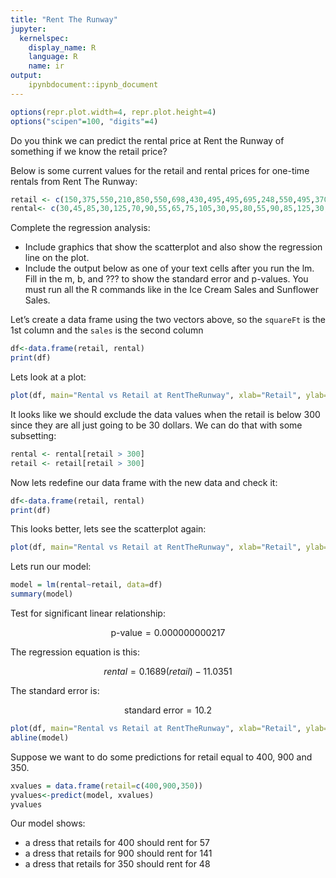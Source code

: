 ```yaml
---
title: "Rent The Runway"
jupyter:
  kernelspec:
    display_name: R
    language: R
    name: ir
output:
    ipynbdocument::ipynb_document
---
```


```r
options(repr.plot.width=4, repr.plot.height=4)
options("scipen"=100, "digits"=4)
```

Do you think we can predict the rental price at Rent the Runway of something if we know the retail price?    

Below is some current values for the retail and rental prices for one-time rentals from Rent The Runway:    

```r
retail <- c(150,375,550,210,850,550,698,430,495,495,695,248,550,495,370,595,425,750,248,498,456,198,228,178,795,625,185,545,405,345,485,165,230,169,695)
rental<- c(30,45,85,30,125,70,90,55,65,75,105,30,95,80,55,90,85,125,30,75,70,30,30,30,120,105,30,80,45,45,55,30,30,30,120)
```

Complete the regression analysis: 

- Include graphics that show the scatterplot and also show the regression line on the plot.
- Include the output below as one of your text cells after you run the lm. Fill in the m, b, and ??? to show the standard error and p-values. You must run all the R commands like in the Ice Cream Sales and Sunflower Sales.

Let's create a data frame using the two vectors above, so the `squareFt` is the 1st column and the `sales` is the second column

```r
df<-data.frame(retail, rental)
print(df)
```

Lets look at a plot:

```r
plot(df, main="Rental vs Retail at RentTheRunway", xlab="Retail", ylab="Rental", pch=19)
```

It looks like we should exclude the data values when the retail is below 300 since they are all just going to be 30 dollars. We can do that with some subsetting:

```r
rental <- rental[retail > 300]
retail <- retail[retail > 300]
```

Now lets redefine our data frame with the new data and check it:

```r
df<-data.frame(retail, rental)
print(df)
```

This looks better, lets see the scatterplot again:

```r
plot(df, main="Rental vs Retail at RentTheRunway", xlab="Retail", ylab="Rental", pch=19)
```

Lets run our model:

```r
model = lm(rental~retail, data=df)
summary(model)
```

Test for significant linear relationship:

$$ \text{p-value} = 0.000000000217 $$

The regression equation is this:

$$ rental = 0.1689(retail) - 11.0351  $$ 

The standard error is:

$$ \text{standard error} = 10.2 $$

```r
plot(df, main="Rental vs Retail at RentTheRunway", xlab="Retail", ylab="Rental", pch=19)
abline(model)
```

Suppose we want to do some predictions for retail equal to 400, 900 and 350. 

```r
xvalues = data.frame(retail=c(400,900,350))
yvalues<-predict(model, xvalues)
yvalues
```

Our model shows: 

-  a dress that retails for 400 should rent for 57 
-  a dress that retails for 900 should rent for 141 
-  a dress that retails for 350 should rent for 48 

